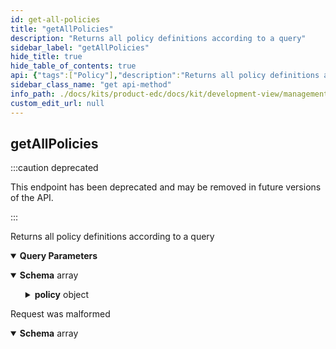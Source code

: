 ```yaml
---
id: get-all-policies
title: "getAllPolicies"
description: "Returns all policy definitions according to a query"
sidebar_label: "getAllPolicies"
hide_title: true
hide_table_of_contents: true
api: {"tags":["Policy"],"description":"Returns all policy definitions according to a query","operationId":"getAllPolicies","parameters":[{"name":"offset","in":"query","required":false,"style":"form","explode":true,"schema":{"type":"integer","format":"int32"}},{"name":"limit","in":"query","required":false,"style":"form","explode":true,"schema":{"type":"integer","format":"int32"}},{"name":"filter","in":"query","required":false,"style":"form","explode":true,"schema":{"type":"string"}},{"name":"sort","in":"query","required":false,"style":"form","explode":true,"schema":{"type":"string","enum":["ASC","DESC"]}},{"name":"sortField","in":"query","required":false,"style":"form","explode":true,"schema":{"type":"string"}}],"responses":{"200":{"content":{"application/json":{"schema":{"type":"array","items":{"required":["policy"],"type":"object","properties":{"createdAt":{"type":"integer","format":"int64"},"id":{"type":"string"},"policy":{"type":"object","properties":{"@type":{"type":"string","enum":["SET","OFFER","CONTRACT"]},"assignee":{"type":"string"},"assigner":{"type":"string"},"extensibleProperties":{"type":"object","additionalProperties":{"type":"object"}},"inheritsFrom":{"type":"string"},"obligations":{"type":"array","items":{"type":"object","properties":{"action":{"type":"object","properties":{"constraint":{"required":["edctype"],"type":"object","properties":{"edctype":{"type":"string"}},"discriminator":{"propertyName":"edctype"}},"includedIn":{"type":"string"},"type":{"type":"string"}}},"assignee":{"type":"string"},"assigner":{"type":"string"},"consequence":"circular()","constraints":{"type":"array","items":{"required":["edctype"],"type":"object","properties":{"edctype":{"type":"string"}},"discriminator":{"propertyName":"edctype"}}},"parentPermission":{"type":"object","properties":{"action":{"type":"object","properties":{"constraint":{"required":["edctype"],"type":"object","properties":{"edctype":{"type":"string"}},"discriminator":{"propertyName":"edctype"}},"includedIn":{"type":"string"},"type":{"type":"string"}}},"assignee":{"type":"string"},"assigner":{"type":"string"},"constraints":{"type":"array","items":{"required":["edctype"],"type":"object","properties":{"edctype":{"type":"string"}},"discriminator":{"propertyName":"edctype"}}},"duties":{"type":"array","items":"circular()"},"target":{"type":"string"},"uid":{"type":"string"}}},"target":{"type":"string"},"uid":{"type":"string"}}}},"permissions":{"type":"array","items":{"type":"object","properties":{"action":{"type":"object","properties":{"constraint":{"required":["edctype"],"type":"object","properties":{"edctype":{"type":"string"}},"discriminator":{"propertyName":"edctype"}},"includedIn":{"type":"string"},"type":{"type":"string"}}},"assignee":{"type":"string"},"assigner":{"type":"string"},"constraints":{"type":"array","items":{"required":["edctype"],"type":"object","properties":{"edctype":{"type":"string"}},"discriminator":{"propertyName":"edctype"}}},"duties":{"type":"array","items":{"type":"object","properties":{"action":{"type":"object","properties":{"constraint":{"required":["edctype"],"type":"object","properties":{"edctype":{"type":"string"}},"discriminator":{"propertyName":"edctype"}},"includedIn":{"type":"string"},"type":{"type":"string"}}},"assignee":{"type":"string"},"assigner":{"type":"string"},"consequence":"circular()","constraints":{"type":"array","items":{"required":["edctype"],"type":"object","properties":{"edctype":{"type":"string"}},"discriminator":{"propertyName":"edctype"}}},"parentPermission":"circular()","target":{"type":"string"},"uid":{"type":"string"}}}},"target":{"type":"string"},"uid":{"type":"string"}}}},"prohibitions":{"type":"array","items":{"type":"object","properties":{"action":{"type":"object","properties":{"constraint":{"required":["edctype"],"type":"object","properties":{"edctype":{"type":"string"}},"discriminator":{"propertyName":"edctype"}},"includedIn":{"type":"string"},"type":{"type":"string"}}},"assignee":{"type":"string"},"assigner":{"type":"string"},"constraints":{"type":"array","items":{"required":["edctype"],"type":"object","properties":{"edctype":{"type":"string"}},"discriminator":{"propertyName":"edctype"}}},"target":{"type":"string"},"uid":{"type":"string"}}}},"target":{"type":"string"}}}}}}}}},"400":{"description":"Request was malformed","content":{"application/json":{"schema":{"type":"array","items":{"type":"object","properties":{"invalidValue":{"type":"string"},"message":{"type":"string"},"path":{"type":"string"},"type":{"type":"string"}}}}}}}},"deprecated":true,"method":"get","path":"/policydefinitions","servers":[{"url":"/"}],"info":{"title":"management-api","description":"REST API documentation for the management-api","version":"0.0.1-SNAPSHOT"},"postman":{"name":"get All Policies","description":{"content":"Returns all policy definitions according to a query","type":"text/plain"},"url":{"path":["policydefinitions"],"host":["{{baseUrl}}"],"query":[{"disabled":false,"key":"offset","value":""},{"disabled":false,"key":"limit","value":""},{"disabled":false,"key":"filter","value":""},{"disabled":false,"key":"sort","value":""},{"disabled":false,"key":"sortField","value":""}],"variable":[]},"header":[{"key":"Accept","value":"application/json"}],"method":"GET"}}
sidebar_class_name: "get api-method"
info_path: ./docs/kits/product-edc/docs/kit/development-view/management-api
custom_edit_url: null
---
```



## getAllPolicies

:::caution deprecated

This endpoint has been deprecated and may be removed in future versions of the API.

:::

Returns all policy definitions according to a query

<details style={{"marginBottom":"1rem"}} data-collapsed={false} open={true}><summary style={{}}><strong>Query Parameters</strong></summary><div><ul><ParamsItem className={"paramsItem"} param={{"name":"offset","in":"query","required":false,"style":"form","explode":true,"schema":{"type":"integer","format":"int32"}}}></ParamsItem><ParamsItem className={"paramsItem"} param={{"name":"limit","in":"query","required":false,"style":"form","explode":true,"schema":{"type":"integer","format":"int32"}}}></ParamsItem><ParamsItem className={"paramsItem"} param={{"name":"filter","in":"query","required":false,"style":"form","explode":true,"schema":{"type":"string"}}}></ParamsItem><ParamsItem className={"paramsItem"} param={{"name":"sort","in":"query","required":false,"style":"form","explode":true,"schema":{"type":"string","enum":["ASC","DESC"]}}}></ParamsItem><ParamsItem className={"paramsItem"} param={{"name":"sortField","in":"query","required":false,"style":"form","explode":true,"schema":{"type":"string"}}}></ParamsItem></ul></div></details><div><ApiTabs><TabItem label={"200"} value={"200"}><div></div><div><MimeTabs schemaType={"response"}><TabItem label={"application/json"} value={"application/json"}><SchemaTabs><TabItem label={"Schema"} value={"Schema"}><details style={{}} data-collapsed={false} open={true}><summary style={{"textAlign":"left"}}><strong>Schema</strong><span style={{"opacity":"0.6"}}> array</span></summary><div style={{"textAlign":"left","marginLeft":"1rem"}}></div><ul style={{"marginLeft":"1rem"}}><SchemaItem collapsible={false} name={"createdAt"} required={false} deprecated={undefined} schemaDescription={undefined} schemaName={"int64"} qualifierMessage={undefined} defaultValue={undefined}></SchemaItem><SchemaItem collapsible={false} name={"id"} required={false} deprecated={undefined} schemaDescription={undefined} schemaName={"string"} qualifierMessage={undefined} defaultValue={undefined}></SchemaItem><SchemaItem collapsible={true} className={"schemaItem"}><details style={{}}><summary style={{}}><strong>policy</strong><span style={{"opacity":"0.6"}}> object</span></summary><div style={{"marginLeft":"1rem"}}><SchemaItem collapsible={false} name={"@type"} required={false} deprecated={undefined} schemaDescription={undefined} schemaName={"string"} qualifierMessage={"**Possible values:** [`SET`, `OFFER`, `CONTRACT`]"} defaultValue={undefined}></SchemaItem><SchemaItem collapsible={false} name={"assignee"} required={false} deprecated={undefined} schemaDescription={undefined} schemaName={"string"} qualifierMessage={undefined} defaultValue={undefined}></SchemaItem><SchemaItem collapsible={false} name={"assigner"} required={false} deprecated={undefined} schemaDescription={undefined} schemaName={"string"} qualifierMessage={undefined} defaultValue={undefined}></SchemaItem><SchemaItem collapsible={true} className={"schemaItem"}><details style={{}}><summary style={{}}><strong>extensibleProperties</strong><span style={{"opacity":"0.6"}}> object</span></summary><div style={{"marginLeft":"1rem"}}><li><div><code>property name*</code><span style={{"opacity":"0.6"}}> object</span></div></li></div></details></SchemaItem><SchemaItem collapsible={false} name={"inheritsFrom"} required={false} deprecated={undefined} schemaDescription={undefined} schemaName={"string"} qualifierMessage={undefined} defaultValue={undefined}></SchemaItem><SchemaItem collapsible={true} className={"schemaItem"}><details style={{}}><summary style={{}}><strong>obligations</strong><span style={{"opacity":"0.6"}}> object[]</span></summary><div style={{"marginLeft":"1rem"}}><SchemaItem collapsible={true} className={"schemaItem"}><details style={{}}><summary style={{}}><strong>action</strong><span style={{"opacity":"0.6"}}> object</span></summary><div style={{"marginLeft":"1rem"}}><SchemaItem collapsible={true} className={"schemaItem"}><details style={{}}><summary style={{}}><strong>constraint</strong><span style={{"opacity":"0.6"}}> object</span></summary><div style={{"marginLeft":"1rem"}}></div></details></SchemaItem><SchemaItem collapsible={false} name={"includedIn"} required={false} deprecated={undefined} schemaDescription={undefined} schemaName={"string"} qualifierMessage={undefined} defaultValue={undefined}></SchemaItem><SchemaItem collapsible={false} name={"type"} required={false} deprecated={undefined} schemaDescription={undefined} schemaName={"string"} qualifierMessage={undefined} defaultValue={undefined}></SchemaItem></div></details></SchemaItem><SchemaItem collapsible={false} name={"assignee"} required={false} deprecated={undefined} schemaDescription={undefined} schemaName={"string"} qualifierMessage={undefined} defaultValue={undefined}></SchemaItem><SchemaItem collapsible={false} name={"assigner"} required={false} deprecated={undefined} schemaDescription={undefined} schemaName={"string"} qualifierMessage={undefined} defaultValue={undefined}></SchemaItem><SchemaItem collapsible={false} name={"consequence"} required={false} deprecated={undefined} schemaDescription={undefined} schemaName={""} qualifierMessage={undefined} defaultValue={undefined}></SchemaItem><SchemaItem collapsible={true} className={"schemaItem"}><details style={{}}><summary style={{}}><strong>constraints</strong><span style={{"opacity":"0.6"}}> object[]</span></summary><div style={{"marginLeft":"1rem"}}></div></details></SchemaItem><SchemaItem collapsible={true} className={"schemaItem"}><details style={{}}><summary style={{}}><strong>parentPermission</strong><span style={{"opacity":"0.6"}}> object</span></summary><div style={{"marginLeft":"1rem"}}><SchemaItem collapsible={true} className={"schemaItem"}><details style={{}}><summary style={{}}><strong>action</strong><span style={{"opacity":"0.6"}}> object</span></summary><div style={{"marginLeft":"1rem"}}><SchemaItem collapsible={true} className={"schemaItem"}><details style={{}}><summary style={{}}><strong>constraint</strong><span style={{"opacity":"0.6"}}> object</span></summary><div style={{"marginLeft":"1rem"}}></div></details></SchemaItem><SchemaItem collapsible={false} name={"includedIn"} required={false} deprecated={undefined} schemaDescription={undefined} schemaName={"string"} qualifierMessage={undefined} defaultValue={undefined}></SchemaItem><SchemaItem collapsible={false} name={"type"} required={false} deprecated={undefined} schemaDescription={undefined} schemaName={"string"} qualifierMessage={undefined} defaultValue={undefined}></SchemaItem></div></details></SchemaItem><SchemaItem collapsible={false} name={"assignee"} required={false} deprecated={undefined} schemaDescription={undefined} schemaName={"string"} qualifierMessage={undefined} defaultValue={undefined}></SchemaItem><SchemaItem collapsible={false} name={"assigner"} required={false} deprecated={undefined} schemaDescription={undefined} schemaName={"string"} qualifierMessage={undefined} defaultValue={undefined}></SchemaItem><SchemaItem collapsible={true} className={"schemaItem"}><details style={{}}><summary style={{}}><strong>constraints</strong><span style={{"opacity":"0.6"}}> object[]</span></summary><div style={{"marginLeft":"1rem"}}></div></details></SchemaItem><SchemaItem collapsible={false} name={"duties"} required={false} deprecated={undefined} schemaDescription={undefined} schemaName={"undefined[]"} qualifierMessage={undefined} defaultValue={undefined}></SchemaItem><SchemaItem collapsible={false} name={"target"} required={false} deprecated={undefined} schemaDescription={undefined} schemaName={"string"} qualifierMessage={undefined} defaultValue={undefined}></SchemaItem><SchemaItem collapsible={false} name={"uid"} required={false} deprecated={undefined} schemaDescription={undefined} schemaName={"string"} qualifierMessage={undefined} defaultValue={undefined}></SchemaItem></div></details></SchemaItem><SchemaItem collapsible={false} name={"target"} required={false} deprecated={undefined} schemaDescription={undefined} schemaName={"string"} qualifierMessage={undefined} defaultValue={undefined}></SchemaItem><SchemaItem collapsible={false} name={"uid"} required={false} deprecated={undefined} schemaDescription={undefined} schemaName={"string"} qualifierMessage={undefined} defaultValue={undefined}></SchemaItem></div></details></SchemaItem><SchemaItem collapsible={true} className={"schemaItem"}><details style={{}}><summary style={{}}><strong>permissions</strong><span style={{"opacity":"0.6"}}> object[]</span></summary><div style={{"marginLeft":"1rem"}}><SchemaItem collapsible={true} className={"schemaItem"}><details style={{}}><summary style={{}}><strong>action</strong><span style={{"opacity":"0.6"}}> object</span></summary><div style={{"marginLeft":"1rem"}}><SchemaItem collapsible={true} className={"schemaItem"}><details style={{}}><summary style={{}}><strong>constraint</strong><span style={{"opacity":"0.6"}}> object</span></summary><div style={{"marginLeft":"1rem"}}></div></details></SchemaItem><SchemaItem collapsible={false} name={"includedIn"} required={false} deprecated={undefined} schemaDescription={undefined} schemaName={"string"} qualifierMessage={undefined} defaultValue={undefined}></SchemaItem><SchemaItem collapsible={false} name={"type"} required={false} deprecated={undefined} schemaDescription={undefined} schemaName={"string"} qualifierMessage={undefined} defaultValue={undefined}></SchemaItem></div></details></SchemaItem><SchemaItem collapsible={false} name={"assignee"} required={false} deprecated={undefined} schemaDescription={undefined} schemaName={"string"} qualifierMessage={undefined} defaultValue={undefined}></SchemaItem><SchemaItem collapsible={false} name={"assigner"} required={false} deprecated={undefined} schemaDescription={undefined} schemaName={"string"} qualifierMessage={undefined} defaultValue={undefined}></SchemaItem><SchemaItem collapsible={true} className={"schemaItem"}><details style={{}}><summary style={{}}><strong>constraints</strong><span style={{"opacity":"0.6"}}> object[]</span></summary><div style={{"marginLeft":"1rem"}}></div></details></SchemaItem><SchemaItem collapsible={true} className={"schemaItem"}><details style={{}}><summary style={{}}><strong>duties</strong><span style={{"opacity":"0.6"}}> object[]</span></summary><div style={{"marginLeft":"1rem"}}><SchemaItem collapsible={true} className={"schemaItem"}><details style={{}}><summary style={{}}><strong>action</strong><span style={{"opacity":"0.6"}}> object</span></summary><div style={{"marginLeft":"1rem"}}><SchemaItem collapsible={true} className={"schemaItem"}><details style={{}}><summary style={{}}><strong>constraint</strong><span style={{"opacity":"0.6"}}> object</span></summary><div style={{"marginLeft":"1rem"}}></div></details></SchemaItem><SchemaItem collapsible={false} name={"includedIn"} required={false} deprecated={undefined} schemaDescription={undefined} schemaName={"string"} qualifierMessage={undefined} defaultValue={undefined}></SchemaItem><SchemaItem collapsible={false} name={"type"} required={false} deprecated={undefined} schemaDescription={undefined} schemaName={"string"} qualifierMessage={undefined} defaultValue={undefined}></SchemaItem></div></details></SchemaItem><SchemaItem collapsible={false} name={"assignee"} required={false} deprecated={undefined} schemaDescription={undefined} schemaName={"string"} qualifierMessage={undefined} defaultValue={undefined}></SchemaItem><SchemaItem collapsible={false} name={"assigner"} required={false} deprecated={undefined} schemaDescription={undefined} schemaName={"string"} qualifierMessage={undefined} defaultValue={undefined}></SchemaItem><SchemaItem collapsible={false} name={"consequence"} required={false} deprecated={undefined} schemaDescription={undefined} schemaName={""} qualifierMessage={undefined} defaultValue={undefined}></SchemaItem><SchemaItem collapsible={true} className={"schemaItem"}><details style={{}}><summary style={{}}><strong>constraints</strong><span style={{"opacity":"0.6"}}> object[]</span></summary><div style={{"marginLeft":"1rem"}}></div></details></SchemaItem><SchemaItem collapsible={false} name={"parentPermission"} required={false} deprecated={undefined} schemaDescription={undefined} schemaName={""} qualifierMessage={undefined} defaultValue={undefined}></SchemaItem><SchemaItem collapsible={false} name={"target"} required={false} deprecated={undefined} schemaDescription={undefined} schemaName={"string"} qualifierMessage={undefined} defaultValue={undefined}></SchemaItem><SchemaItem collapsible={false} name={"uid"} required={false} deprecated={undefined} schemaDescription={undefined} schemaName={"string"} qualifierMessage={undefined} defaultValue={undefined}></SchemaItem></div></details></SchemaItem><SchemaItem collapsible={false} name={"target"} required={false} deprecated={undefined} schemaDescription={undefined} schemaName={"string"} qualifierMessage={undefined} defaultValue={undefined}></SchemaItem><SchemaItem collapsible={false} name={"uid"} required={false} deprecated={undefined} schemaDescription={undefined} schemaName={"string"} qualifierMessage={undefined} defaultValue={undefined}></SchemaItem></div></details></SchemaItem><SchemaItem collapsible={true} className={"schemaItem"}><details style={{}}><summary style={{}}><strong>prohibitions</strong><span style={{"opacity":"0.6"}}> object[]</span></summary><div style={{"marginLeft":"1rem"}}><SchemaItem collapsible={true} className={"schemaItem"}><details style={{}}><summary style={{}}><strong>action</strong><span style={{"opacity":"0.6"}}> object</span></summary><div style={{"marginLeft":"1rem"}}><SchemaItem collapsible={true} className={"schemaItem"}><details style={{}}><summary style={{}}><strong>constraint</strong><span style={{"opacity":"0.6"}}> object</span></summary><div style={{"marginLeft":"1rem"}}></div></details></SchemaItem><SchemaItem collapsible={false} name={"includedIn"} required={false} deprecated={undefined} schemaDescription={undefined} schemaName={"string"} qualifierMessage={undefined} defaultValue={undefined}></SchemaItem><SchemaItem collapsible={false} name={"type"} required={false} deprecated={undefined} schemaDescription={undefined} schemaName={"string"} qualifierMessage={undefined} defaultValue={undefined}></SchemaItem></div></details></SchemaItem><SchemaItem collapsible={false} name={"assignee"} required={false} deprecated={undefined} schemaDescription={undefined} schemaName={"string"} qualifierMessage={undefined} defaultValue={undefined}></SchemaItem><SchemaItem collapsible={false} name={"assigner"} required={false} deprecated={undefined} schemaDescription={undefined} schemaName={"string"} qualifierMessage={undefined} defaultValue={undefined}></SchemaItem><SchemaItem collapsible={true} className={"schemaItem"}><details style={{}}><summary style={{}}><strong>constraints</strong><span style={{"opacity":"0.6"}}> object[]</span></summary><div style={{"marginLeft":"1rem"}}></div></details></SchemaItem><SchemaItem collapsible={false} name={"target"} required={false} deprecated={undefined} schemaDescription={undefined} schemaName={"string"} qualifierMessage={undefined} defaultValue={undefined}></SchemaItem><SchemaItem collapsible={false} name={"uid"} required={false} deprecated={undefined} schemaDescription={undefined} schemaName={"string"} qualifierMessage={undefined} defaultValue={undefined}></SchemaItem></div></details></SchemaItem><SchemaItem collapsible={false} name={"target"} required={false} deprecated={undefined} schemaDescription={undefined} schemaName={"string"} qualifierMessage={undefined} defaultValue={undefined}></SchemaItem></div></details></SchemaItem></ul></details></TabItem><TabItem label={"Example (from schema)"} value={"Example (from schema)"}><ResponseSamples responseExample={"[\n  {\n    \"createdAt\": 0,\n    \"id\": \"string\",\n    \"policy\": {\n      \"@type\": \"SET\",\n      \"assignee\": \"string\",\n      \"assigner\": \"string\",\n      \"extensibleProperties\": {},\n      \"inheritsFrom\": \"string\",\n      \"obligations\": [\n        {\n          \"action\": {\n            \"constraint\": {\n              \"edctype\": \"string\"\n            },\n            \"includedIn\": \"string\",\n            \"type\": \"string\"\n          },\n          \"assignee\": \"string\",\n          \"assigner\": \"string\",\n          \"constraints\": [\n            {\n              \"edctype\": \"string\"\n            }\n          ],\n          \"parentPermission\": {\n            \"action\": {\n              \"constraint\": {\n                \"edctype\": \"string\"\n              },\n              \"includedIn\": \"string\",\n              \"type\": \"string\"\n            },\n            \"assignee\": \"string\",\n            \"assigner\": \"string\",\n            \"constraints\": [\n              {\n                \"edctype\": \"string\"\n              }\n            ],\n            \"duties\": [\n              null\n            ],\n            \"target\": \"string\",\n            \"uid\": \"string\"\n          },\n          \"target\": \"string\",\n          \"uid\": \"string\"\n        }\n      ],\n      \"permissions\": [\n        {\n          \"action\": {\n            \"constraint\": {\n              \"edctype\": \"string\"\n            },\n            \"includedIn\": \"string\",\n            \"type\": \"string\"\n          },\n          \"assignee\": \"string\",\n          \"assigner\": \"string\",\n          \"constraints\": [\n            {\n              \"edctype\": \"string\"\n            }\n          ],\n          \"duties\": [\n            {\n              \"action\": {\n                \"constraint\": {\n                  \"edctype\": \"string\"\n                },\n                \"includedIn\": \"string\",\n                \"type\": \"string\"\n              },\n              \"assignee\": \"string\",\n              \"assigner\": \"string\",\n              \"constraints\": [\n                {\n                  \"edctype\": \"string\"\n                }\n              ],\n              \"target\": \"string\",\n              \"uid\": \"string\"\n            }\n          ],\n          \"target\": \"string\",\n          \"uid\": \"string\"\n        }\n      ],\n      \"prohibitions\": [\n        {\n          \"action\": {\n            \"constraint\": {\n              \"edctype\": \"string\"\n            },\n            \"includedIn\": \"string\",\n            \"type\": \"string\"\n          },\n          \"assignee\": \"string\",\n          \"assigner\": \"string\",\n          \"constraints\": [\n            {\n              \"edctype\": \"string\"\n            }\n          ],\n          \"target\": \"string\",\n          \"uid\": \"string\"\n        }\n      ],\n      \"target\": \"string\"\n    }\n  }\n]"} language={"json"}></ResponseSamples></TabItem></SchemaTabs></TabItem></MimeTabs></div></TabItem><TabItem label={"400"} value={"400"}><div>

Request was malformed

</div><div><MimeTabs schemaType={"response"}><TabItem label={"application/json"} value={"application/json"}><SchemaTabs><TabItem label={"Schema"} value={"Schema"}><details style={{}} data-collapsed={false} open={true}><summary style={{"textAlign":"left"}}><strong>Schema</strong><span style={{"opacity":"0.6"}}> array</span></summary><div style={{"textAlign":"left","marginLeft":"1rem"}}></div><ul style={{"marginLeft":"1rem"}}><SchemaItem collapsible={false} name={"invalidValue"} required={false} deprecated={undefined} schemaDescription={undefined} schemaName={"string"} qualifierMessage={undefined} defaultValue={undefined}></SchemaItem><SchemaItem collapsible={false} name={"message"} required={false} deprecated={undefined} schemaDescription={undefined} schemaName={"string"} qualifierMessage={undefined} defaultValue={undefined}></SchemaItem><SchemaItem collapsible={false} name={"path"} required={false} deprecated={undefined} schemaDescription={undefined} schemaName={"string"} qualifierMessage={undefined} defaultValue={undefined}></SchemaItem><SchemaItem collapsible={false} name={"type"} required={false} deprecated={undefined} schemaDescription={undefined} schemaName={"string"} qualifierMessage={undefined} defaultValue={undefined}></SchemaItem></ul></details></TabItem><TabItem label={"Example (from schema)"} value={"Example (from schema)"}><ResponseSamples responseExample={"[\n  {\n    \"invalidValue\": \"string\",\n    \"message\": \"string\",\n    \"path\": \"string\",\n    \"type\": \"string\"\n  }\n]"} language={"json"}></ResponseSamples></TabItem></SchemaTabs></TabItem></MimeTabs></div></TabItem></ApiTabs></div>
      